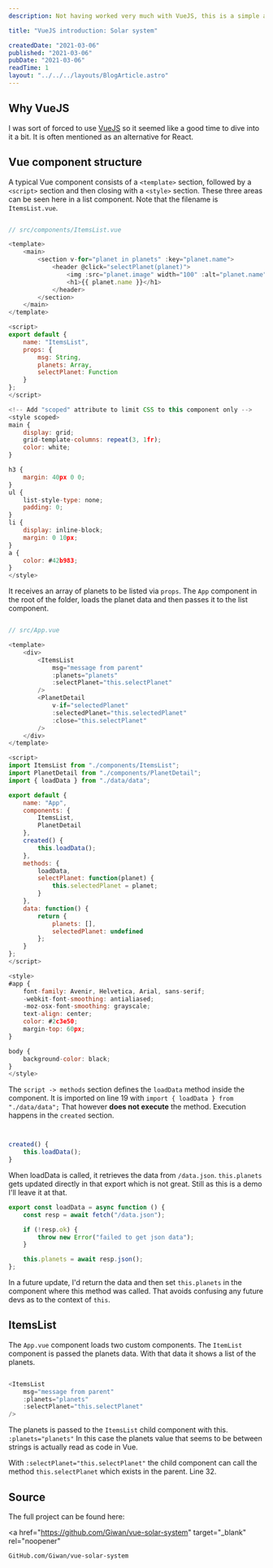 ```yaml
---
description: Not having worked very much with VueJS, this is a simple app that goes through the basics. It covers architecture and the way information is shared between components.

title: "VueJS introduction: Solar system"

createdDate: "2021-03-06"
published: "2021-03-06"
pubDate: "2021-03-06"
readTime: 1
layout: "../../../layouts/BlogArticle.astro"
---
```


## Why VueJS

I was sort of forced to use <a href="https://vuejs.org" target="_blank" rel="noopener">VueJS</a> so it seemed like a good time to dive into it a bit.
It is often mentioned as an alternative for React.

## Vue component structure

A typical Vue component consists of a `<template>` section, followed by a `<script>` section and then closing with a `<style>` section.
These three areas can be seen here in a list component. Note that the filename is `ItemsList.vue`.

```js

// src/components/ItemsList.vue

<template>
    <main>
        <section v-for="planet in planets" :key="planet.name">
            <header @click="selectPlanet(planet)">
                <img :src="planet.image" width="100" :alt="planet.name" />
                <h1>{{ planet.name }}</h1>
            </header>
        </section>
    </main>
</template>

<script>
export default {
    name: "ItemsList",
    props: {
        msg: String,
        planets: Array,
        selectPlanet: Function
    }
};
</script>

<!-- Add "scoped" attribute to limit CSS to this component only -->
<style scoped>
main {
    display: grid;
    grid-template-columns: repeat(3, 1fr);
    color: white;
}

h3 {
    margin: 40px 0 0;
}
ul {
    list-style-type: none;
    padding: 0;
}
li {
    display: inline-block;
    margin: 0 10px;
}
a {
    color: #42b983;
}
</style>


```

It receives an array of planets to be listed via `props`.
The `App` component in the root of the folder,
loads the planet data and then passes it to the list component.

```js

// src/App.vue

<template>
    <div>
        <ItemsList
            msg="message from parent"
            :planets="planets"
            :selectPlanet="this.selectPlanet"
        />
        <PlanetDetail
            v-if="selectedPlanet"
            :selectedPlanet="this.selectedPlanet"
            :close="this.selectPlanet"
        />
    </div>
</template>

<script>
import ItemsList from "./components/ItemsList";
import PlanetDetail from "./components/PlanetDetail";
import { loadData } from "./data/data";

export default {
    name: "App",
    components: {
        ItemsList,
        PlanetDetail
    },
    created() {
        this.loadData();
    },
    methods: {
        loadData,
        selectPlanet: function(planet) {
            this.selectedPlanet = planet;
        }
    },
    data: function() {
        return {
            planets: [],
            selectedPlanet: undefined
        };
    }
};
</script>

<style>
#app {
    font-family: Avenir, Helvetica, Arial, sans-serif;
    -webkit-font-smoothing: antialiased;
    -moz-osx-font-smoothing: grayscale;
    text-align: center;
    color: #2c3e50;
    margin-top: 60px;
}

body {
    background-color: black;
}
</style>


```

The `script -> methods` section defines the `loadData` method inside the component.
It is imported on line 19 with `import { loadData } from "./data/data";`
That however **does not execute** the method. Execution happens in the `created` section.

```js


created() {
    this.loadData();
}
```

When loadData is called, it retrieves the data from `/data.json`.
`this.planets` gets updated directly in that export which is not great.
Still as this is a demo I'll leave it at that.

```js
export const loadData = async function () {
    const resp = await fetch("/data.json");

    if (!resp.ok) {
        throw new Error("failed to get json data");
    }

    this.planets = await resp.json();
};
```

In a future update, I'd return the data and then set `this.planets` in the component where this method was called.
That avoids confusing any future devs as to the context of `this`.

## ItemsList

The `App.vue` component loads two custom components.
The `ItemList` component is passed the planets data.
With that data it shows a list of the planets.

```js

<ItemsList
    msg="message from parent"
    :planets="planets"
    :selectPlanet="this.selectPlanet"
/>

```

The planets is passed to the `ItemsList` child component with this.
`:planets="planets"` In this case the planets value that seems to be between strings is actually read as code in Vue.

With `:selectPlanet="this.selectPlanet"` the child component can call the method `this.selectPlanet` which exists in the parent.
Line 32.

## Source

The full project can be found here:

<a
    href="https://github.com/Giwan/vue-solar-system"
    target="_blank"
    rel="noopener"
>
    GitHub.com/Giwan/vue-solar-system
</a>

